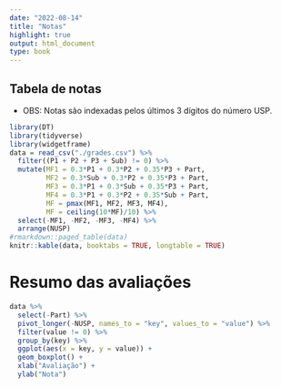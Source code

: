 ```yaml
---
date: "2022-08-14"
title: "Notas"
highlight: true
output: html_document
type: book
---
```


## Tabela de notas

- OBS: Notas são indexadas pelos últimos 3 dígitos do número USP.

```r
library(DT)
library(tidyverse)
library(widgetframe)
data = read_csv("./grades.csv") %>% 
  filter((P1 + P2 + P3 + Sub) != 0) %>%
  mutate(MF1 = 0.3*P1 + 0.3*P2 + 0.35*P3 + Part,
         MF2 = 0.3*Sub + 0.3*P2 + 0.35*P3 + Part,
         MF3 = 0.3*P1 + 0.3*Sub + 0.35*P3 + Part,
         MF4 = 0.3*P1 + 0.3*P2 + 0.35*Sub + Part,
         MF = pmax(MF1, MF2, MF3, MF4),
         MF = ceiling(10*MF)/10) %>% 
  select(-MF1, -MF2, -MF3, -MF4) %>% 
  arrange(NUSP)
#rmarkdown::paged_table(data)
knitr::kable(data, booktabs = TRUE, longtable = TRUE)
``` 

# Resumo das avaliações

```r
data %>% 
  select(-Part) %>% 
  pivot_longer(-NUSP, names_to = "key", values_to = "value") %>% 
  filter(value != 0) %>% 
  group_by(key) %>% 
  ggplot(aes(x = key, y = value)) +
  geom_boxplot() +
  xlab("Avaliação") +
  ylab("Nota")
``` 
